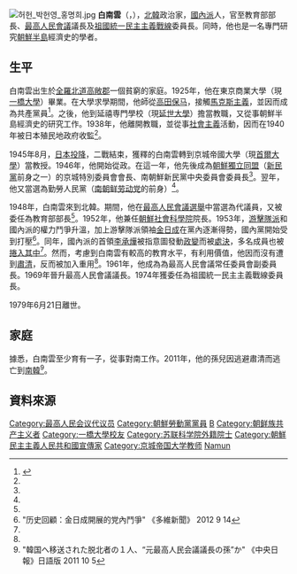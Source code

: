 {{noteTA
|G1=Country
|1=zh:北朝鮮; zh-cn:朝鲜; zh-tw:北韓; zh-hk:朝鮮; zh-sg:朝鲜;
}}

[[File:허헌_박헌영_홍명희.jpg|thumb]]
'''白南雲'''（{{lang|ko|백남운}}，{{bd|1894年|2月11日|1979年|6月21日}}），[[北韓|北韓]]政治家，[[南朝鲜劳动党|國內派]]人，官至教育部部長、[[最高人民會議|最高人民會議]]議長及[[祖國統一民主主義戰線|祖國統一民主主義戰線]]委員長。同時，他也是一名專門研究[[朝鮮半島|朝鮮半島]]經濟史的學者。

==生平==
白南雲出生於[[全羅北道|全羅北道]][[高敞郡|高敞郡]]一個貧窮的家庭。1925年，他在東京商業大學（現[[一橋大學|一橋大學]]）畢業。在大學求學期間，他師從[[高田保马|高田保马]]，接觸[[馬克斯主義|馬克斯主義]]，並因而成為共產黨員<ref name="encykorea">{{Cite web |url=http://encykorea.aks.ac.kr/Contents/Contents?contents_id=E0022026 |title=백남운 |accessdate=2013-12-20 |archiveurl=https://web.archive.org/web/20131220155240/http://encykorea.aks.ac.kr/Contents/Contents?contents_id=E0022026 |archivedate=2013-12-20 |deadurl=yes }}</ref>。之後，他到延禧専門學校（現[[延世大學|延世大學]]）擔當教職，又從事朝鮮半島經濟史的研究工作。1938年，他離開教職，並從事[[社會主義|社會主義]]活動，因而在1940年被日本殖民地政府收監<ref name="encykorea"/>。

1945年8月，[[日本投降|日本投降]]，二戰結束，獲釋的白南雲轉到京城帝國大學（現[[首爾大學|首爾大學]]）當教授。1946年，他開始從政。在這一年，他先後成為[[朝鮮獨立同盟|朝鮮獨立同盟]]（[[新民黨_(韓國)|新民黨]]前身之一）的京城特別委員會會長、南朝鮮新民黨中央委員會委員長<ref name="encykorea"/>。翌年，他又當選為勤勞人民黨（[[南朝鲜劳动党|南朝鲜劳动党]]的前身）<ref name="encykorea"/>。

1948年，白南雲來到北韓。期間，他在[[1948年朝鮮民主主義人民共和國最高人民會議選舉|最高人民會議選舉]]中當選為代議員，又被委任為教育部部長<ref name="encykorea"/>。1952年，他兼任[[朝鮮社會科學院|朝鮮社會科學院]]院長。1953年，[[游擊隊派|游擊隊派]]和國內派的權力鬥爭升溫，加上游擊隊派領袖[[金日成|金日成]]在黨內逐漸得勢，國內黨開始受到打壓<ref name="多維">"历史回顧：金日成開展的党內鬥爭" 《多維新聞》 2012 9 14</ref>。同年，國內派的首領[[李承燁_(政治家)|李承燁]]被指意圖發動[[政變|政變]]而被[[處決|處決]]，多名成員也被[[朴憲永、李承燁間諜事件|捲入其中]]<ref name="多維"/>。然而，考慮到白南雲有較高的教育水平，有利用價值，他因而沒有遭到[[肅清|肅清]]，反而被加入重用<ref name="多維"/>。1961年，他成為為最高人民會議常任委員會副委員長。1969年晉升最高人民會議議長。1974年獲委任為祖國統一民主主義戰線委員長。

1979年6月21日離世。

==家庭==
據悉，白南雲至少育有一子，從事對南工作。2011年，他的孫兒因逃避肅清而逃亡到[[南韓|南韓]]<ref>"韓国へ移送された脱北者の１人、“元最高人民会議議長の孫”か" 《中央日報》日語版 2011 10 5</ref>。

==資料來源==
{{reflist}}

{{DEFAULTSORT:Paek}}
[[Category:最高人民会议代议员|Category:最高人民会议代议员]]
[[Category:朝鮮勞動黨黨員|Category:朝鮮勞動黨黨員]]
[[Category:全羅北道出身人物|B]]
[[Category:朝鲜族共产主义者|Category:朝鲜族共产主义者]]
[[Category:一橋大學校友|Category:一橋大學校友]]
[[Category:苏联科学院外籍院士|Category:苏联科学院外籍院士]]
[[Category:朝鮮民主主義人民共和國宣傳家|Category:朝鮮民主主義人民共和國宣傳家]]
[[Category:京城帝国大学教师|Category:京城帝国大学教师]]
[[Category:白姓|Namun]]